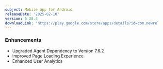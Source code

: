 ```yaml
---
subject: Mobile app for Android
releaseDate: '2025-02-10'
version: 5.28.4
downloadLink: 'https://play.google.com/store/apps/details?id=com.newrelic.rpm'
---
```



### Enhancements
* Upgraded Agent Dependency to Version 7.6.2
* Improved Page Loading Experience
* Enhanced User Analytics
